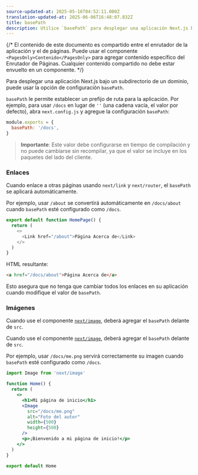 ```yaml
---
source-updated-at: 2025-05-16T04:52:11.000Z
translation-updated-at: 2025-06-06T16:48:07.832Z
title: basePath
description: Utilice `basePath` para desplegar una aplicación Next.js bajo un subdirectorio de un dominio.
---
```


{/* El contenido de este documento es compartido entre el enrutador de la aplicación y el de páginas. Puede usar el componente `<PagesOnly>Contenido</PagesOnly>` para agregar contenido específico del Enrutador de Páginas. Cualquier contenido compartido no debe estar envuelto en un componente. */}

Para desplegar una aplicación Next.js bajo un subdirectorio de un dominio, puede usar la opción de configuración `basePath`.

`basePath` le permite establecer un prefijo de ruta para la aplicación. Por ejemplo, para usar `/docs` en lugar de `''` (una cadena vacía, el valor por defecto), abra `next.config.js` y agregue la configuración `basePath`:

```js filename="next.config.js"
module.exports = {
  basePath: '/docs',
}
```

> **Importante**: Este valor debe configurarse en tiempo de compilación y no puede cambiarse sin recompilar, ya que el valor se incluye en los paquetes del lado del cliente.

### Enlaces

Cuando enlace a otras páginas usando `next/link` y `next/router`, el `basePath` se aplicará automáticamente.

Por ejemplo, usar `/about` se convertirá automáticamente en `/docs/about` cuando `basePath` esté configurado como `/docs`.

```js
export default function HomePage() {
  return (
    <>
      <Link href="/about">Página Acerca de</Link>
    </>
  )
}
```

HTML resultante:

```html
<a href="/docs/about">Página Acerca de</a>
```

Esto asegura que no tenga que cambiar todos los enlaces en su aplicación cuando modifique el valor de `basePath`.

### Imágenes

<AppOnly>

Cuando use el componente [`next/image`](/docs/app/api-reference/components/image), deberá agregar el `basePath` delante de `src`.

</AppOnly>

<PagesOnly>

Cuando use el componente [`next/image`](/docs/pages/api-reference/components/image), deberá agregar el `basePath` delante de `src`.

</PagesOnly>

Por ejemplo, usar `/docs/me.png` servirá correctamente su imagen cuando `basePath` esté configurado como `/docs`.

```jsx
import Image from 'next/image'

function Home() {
  return (
    <>
      <h1>Mi página de inicio</h1>
      <Image
        src="/docs/me.png"
        alt="Foto del autor"
        width={500}
        height={500}
      />
      <p>¡Bienvenido a mi página de inicio!</p>
    </>
  )
}

export default Home
```